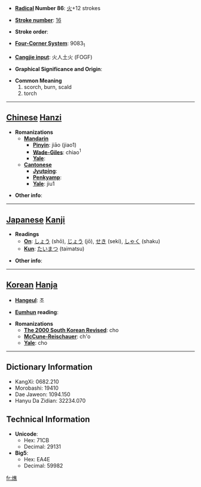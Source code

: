 * '''[[Wiktionary:Chinese radical index| Radical]] Number 86''': [[Wiktionary:Chinese radical index 火|火]]+12 strokes

* '''[[Wiktionary:Chinese total strokes index|Stroke number]]''': [[Wiktionary:Chinese total strokes index 16|16]]

* '''Stroke order''': 

* '''[[Wiktionary:Chinese four corner index|Four-Corner System]]''': 9083<sub>1</sub>

* '''[[Wiktionary:Chinese Cangjie index|Cangjie input]]''': 火人土火 (FOGF)

* '''Graphical Significance and Origin''': 

* '''Common Meaning'''
*#scorch, burn, scald
*# torch


----

== [[Chinese]] [[Hanzi]] ==

* '''Romanizations'''
** '''[[Mandarin]]'''
*** '''[[Pinyin]]''': jiāo (jiao1)
*** '''[[Wade-Giles]]''': chiao<sup>1</sup>
*** '''[[Yale]]''': 
** '''[[Cantonese]]'''
*** '''[[Jyutping]]''':
*** '''[[Penkyamp]]''': 
*** '''[[Yale]]''': jiu1

* '''Other info''': 

----

== [[Japanese]] [[Kanji]] ==

* '''Readings'''
** '''[[On]]''': [[しょう]] (shō), [[じょう]] (jō), [[せき]] (seki), [[しゃく]] (shaku)
** '''[[Kun]]''': [[たいまつ]] (taimatsu)

* '''Other info''':  

----

== [[Korean]] [[Hanja]] ==

* '''[[Hangeul]]''': 초

* '''[[Eumhun]] reading''': 

* '''Romanizations'''
** '''[[The 2000 South Korean Revised Romanization|The 2000 South Korean Revised]]''': cho
** '''[[McCune-Reischauer]]''': ch'o
** '''[[Yale]]''': cho

----

== Dictionary Information ==

* KangXi: 0682.210
* Morobashi: 19410
* Dae Jaweon: 1094.150
* Hanyu Da Zidian: 32234.070

== Technical Information ==

* '''Unicode''':
** Hex: 71CB
** Decimal: 29131
* '''Big5''':
** Hex: EA4E
** Decimal: 59982

[[fr:燋]]